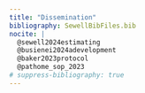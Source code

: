 ```yaml
---
title: "Dissemination"
bibliography: SewellBibFiles.bib
nocite: |
  @sewell2024estimating
  @busienei2024adevelopment
  @baker2023protocol
  @pathome_sop_2023
# suppress-bibliography: true  
---
```


::: {#refs}
:::

<!-- 1. Adaptation of geotrackers -->
<!-- 1. Protocol paper -->
<!-- 1. Policy landscape preparedness for urban socio-development -->
<!-- 1. geotracker validation instrumentation reliability -->
<!-- 1. stat methods for dx errors in prevalence, incidence, and clearance rates -->
<!-- 1. soil microbial method validation -->
<!-- 1. MV spatio-temporal hurdle model for pathogens -->
<!-- 1. Behaviors- freqs and locs of infant exposure by nbhd, city, and age -->
<!-- 1. quant zoonotic and enviro micro -->
<!-- 1. indicators of wealth and societal development -->
<!-- 1. pathogen prevalence incidence and persistence in infant's gust and self reported diarrhea rates -->
<!-- 1. geotracker movement by nbhd, city, age, species -->
<!-- 1. spatiotemporal correlation patterns in pathogen prev inc and pers in nbhd soil, water -->
<!-- 1. diarrhea and pathogen by study design and risk factors -->
<!-- 1. flood precipitation -->
<!-- 1. pathome environmental exposures across pathways -->
<!-- 1. primary outcome abm to compare relative importance of pathways -->
<!-- 1. primary outcome abm to compare interventions -->
<!-- 1. insights policy recommendations -->
<!-- 1. insights from stakeholder and comm engagement -->

